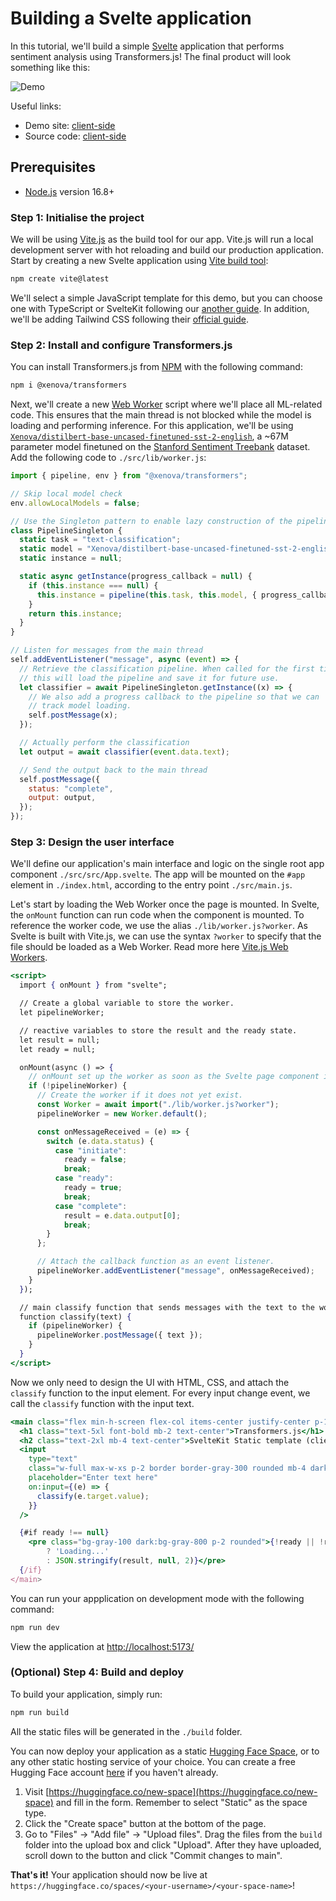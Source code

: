 # Building a Svelte application

In this tutorial, we'll build a simple [Svelte](https://svelte.dev/docs/introduction) application that performs sentiment analysis using Transformers.js!
The final product will look something like this:

![Demo](https://huggingface.co/datasets/huggingface/documentation-images/resolve/main/svelte-transformersjs.gif)

Useful links:

- Demo site: [client-side](https://huggingface.co/spaces/radames/transformers-js-svelte-example-app)
- Source code: [client-side](https://github.com/xenova/transformers.js/tree/main/examples/svelte)

## Prerequisites

- [Node.js](https://nodejs.org/en/) version 16.8+

### Step 1: Initialise the project

We will be using [Vite.js](https://vitejs.dev/) as the build tool for our app. Vite.js will run a local development server
with hot reloading and build our production application.
Start by creating a new Svelte application using [Vite build tool](https://vitejs.dev/guide/#scaffolding-your-first-vite-project):

```bash
npm create vite@latest
```

We'll select a simple JavaScript template for this demo, but you can choose one with TypeScript or SvelteKit following our [another guide](sveltekit).
In addition, we'll be adding Tailwind CSS following their [official guide](https://tailwindcss.com/docs/guides/vite#svelte).

### Step 2: Install and configure Transformers.js

You can install Transformers.js from [NPM](https://www.npmjs.com/package/@xenova/transformers) with the following command:

```bash
npm i @xenova/transformers
```

Next, we'll create a new [Web Worker](https://developer.mozilla.org/en-US/docs/Web/API/Web_Workers_API/Using_web_workers) script where we'll place all ML-related code. This ensures that the main thread is not blocked while the model is loading and performing inference.
For this application, we'll be using [`Xenova/distilbert-base-uncased-finetuned-sst-2-english`](https://huggingface.co/Xenova/distilbert-base-uncased-finetuned-sst-2-english),
a ~67M parameter model finetuned on the [Stanford Sentiment Treebank](https://huggingface.co/datasets/sst) dataset. Add the following code to `./src/lib/worker.js`:

```js
import { pipeline, env } from "@xenova/transformers";

// Skip local model check
env.allowLocalModels = false;

// Use the Singleton pattern to enable lazy construction of the pipeline.
class PipelineSingleton {
  static task = "text-classification";
  static model = "Xenova/distilbert-base-uncased-finetuned-sst-2-english";
  static instance = null;

  static async getInstance(progress_callback = null) {
    if (this.instance === null) {
      this.instance = pipeline(this.task, this.model, { progress_callback });
    }
    return this.instance;
  }
}

// Listen for messages from the main thread
self.addEventListener("message", async (event) => {
  // Retrieve the classification pipeline. When called for the first time,
  // this will load the pipeline and save it for future use.
  let classifier = await PipelineSingleton.getInstance((x) => {
    // We also add a progress callback to the pipeline so that we can
    // track model loading.
    self.postMessage(x);
  });

  // Actually perform the classification
  let output = await classifier(event.data.text);

  // Send the output back to the main thread
  self.postMessage({
    status: "complete",
    output: output,
  });
});
```

### Step 3: Design the user interface

We'll define our application's main interface and logic on the single root app component `./src/src/App.svelte`.
The app will be mounted on the `#app` element in `./index.html`, according to the entry point `./src/main.js`.

Let's start by loading the Web Worker once the page is mounted. In Svelte, the `onMount` function can run code when the component is mounted.
To reference the worker code, we use the alias `./lib/worker.js?worker`. As Svelte is built with Vite.js, we can use the syntax `?worker` to specify that the file should be loaded as a Web Worker. Read more here [Vite.js Web Workers](https://vitejs.dev/guide/features.html#web-workers).

```jsx
<script>
  import { onMount } from "svelte";

  // Create a global variable to store the worker.
  let pipelineWorker;

  // reactive variables to store the result and the ready state.
  let result = null;
  let ready = null;

  onMount(async () => {
    // onMount set up the worker as soon as the Svelte page component is mounted.
    if (!pipelineWorker) {
      // Create the worker if it does not yet exist.
      const Worker = await import("./lib/worker.js?worker");
      pipelineWorker = new Worker.default();

      const onMessageReceived = (e) => {
        switch (e.data.status) {
          case "initiate":
            ready = false;
            break;
          case "ready":
            ready = true;
            break;
          case "complete":
            result = e.data.output[0];
            break;
        }
      };

      // Attach the callback function as an event listener.
      pipelineWorker.addEventListener("message", onMessageReceived);
    }
  });

  // main classify function that sends messages with the text to the worker.
  function classify(text) {
    if (pipelineWorker) {
      pipelineWorker.postMessage({ text });
    }
  }
</script>
```

Now we only need to design the UI with HTML, CSS, and attach the `classify` function to the input element.
For every input change event, we call the `classify` function with the input text.

```jsx
<main class="flex min-h-screen flex-col items-center justify-center p-12">
  <h1 class="text-5xl font-bold mb-2 text-center">Transformers.js</h1>
  <h2 class="text-2xl mb-4 text-center">SvelteKit Static template (client-side)</h2>
  <input
    type="text"
    class="w-full max-w-xs p-2 border border-gray-300 rounded mb-4 dark:text-black"
    placeholder="Enter text here"
    on:input={(e) => {
      classify(e.target.value);
    }}
  />

  {#if ready !== null}
    <pre class="bg-gray-100 dark:bg-gray-800 p-2 rounded">{!ready || !result
        ? 'Loading...'
        : JSON.stringify(result, null, 2)}</pre>
  {/if}
</main>
```

You can run your appplication on development mode with the following command:

```bash
npm run dev
```

View the application at [http://localhost:5173/](http://localhost:5173/)

### (Optional) Step 4: Build and deploy

To build your application, simply run:

```bash
npm run build
```

All the static files will be generated in the `./build` folder.

You can now deploy your application as a static [Hugging Face Space](https://huggingface.co/docs/hub/spaces), or to any other static hosting service of your choice.
You can create a free Hugging Face account [here](https://huggingface.co/join) if you haven't already.

1. Visit [https://huggingface.co/new-space](https://huggingface.co/new-space) and fill in the form. Remember to select "Static" as the space type.
2. Click the "Create space" button at the bottom of the page.
3. Go to "Files" &rarr; "Add file" &rarr; "Upload files". Drag the files from the `build` folder into the upload box and click "Upload".
   After they have uploaded, scroll down to the button and click "Commit changes to main".

**That's it!** Your application should now be live at `https://huggingface.co/spaces/<your-username>/<your-space-name>`!
